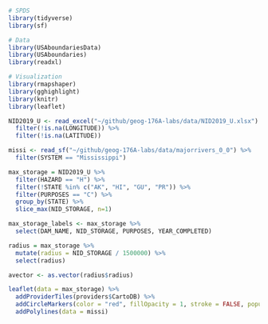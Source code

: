 ```r
# SPDS
library(tidyverse)
library(sf)

# Data
library(USAboundariesData)
library(USAboundaries)
library(readxl)

# Visualization
library(rmapshaper)
library(gghighlight)
library(knitr)
library(leaflet)

NID2019_U <- read_excel("~/github/geog-176A-labs/data/NID2019_U.xlsx") %>% 
  filter(!is.na(LONGITUDE)) %>% 
  filter(!is.na(LATITUDE))

missi <- read_sf("~/github/geog-176A-labs/data/majorrivers_0_0") %>% 
  filter(SYSTEM == "Mississippi")

max_storage = NID2019_U %>% 
  filter(HAZARD == "H") %>% 
  filter(!STATE %in% c("AK", "HI", "GU", "PR")) %>% 
  filter(PURPOSES == "C") %>% 
  group_by(STATE) %>% 
  slice_max(NID_STORAGE, n=1)

max_storage_labels <- max_storage %>% 
  select(DAM_NAME, NID_STORAGE, PURPOSES, YEAR_COMPLETED)

radius = max_storage %>% 
  mutate(radius = NID_STORAGE / 1500000) %>% 
  select(radius)

avector <- as.vector(radius$radius)

leaflet(data = max_storage) %>% 
  addProviderTiles(providers$CartoDB) %>% 
  addCircleMarkers(color = "red", fillOpacity = 1, stroke = FALSE, popup = leafpop::popupTable(max_storage_labels, feature.id = FALSE), radius = avector) %>% 
  addPolylines(data = missi)
```

